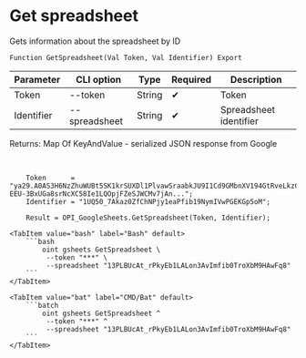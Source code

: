﻿---
sidebar_position: 2
description: Get spreadsheet and other functions to work with Google Sheets in the Open Integration Package, a free open-source integration library for 1C:Enterprise 8, OneScript and CLI
keywords: [1C, 1С, 1С:Enterprise, 1С:Enterprise 8.3, API, Integration, Services, Exchange, OneScript, CLI, Google Sheets]
---


# Get spreadsheet
 Gets information about the spreadsheet by ID



`Function GetSpreadsheet(Val Token, Val Identifier) Export`

  | Parameter | CLI option | Type | Required | Description |
  |-|-|-|-|-|
  | Token | --token | String | &#x2714; | Token |
  | Identifier | --spreadsheet | String | &#x2714; | Spreadsheet identifier |

  
  Returns:  Map Of KeyAndValue - serialized JSON response from Google

<br/>




```bsl title="1C:Enterprise/OneScript code example"
    Token      = "ya29.A0AS3H6NzZhuWUBt5SK1krSUXDl1PlvawSraabkJU9I1Cd9GMbnXV194GtRveLkzC4TFqpg8CjFqwe1CqV-EEU-3BxUGa8srNcXC58Ie1LQOpjFZeSJWCMv7jAn...";
    Identifier = "1UQ50_7Akaz0ZfChNPjy1eaPfib19NymIVwPGEKGp5oM";

    Result = OPI_GoogleSheets.GetSpreadsheet(Token, Identifier);
```
 

 <Tabs>
  
    <TabItem value="bash" label="Bash" default>
        ```bash
            oint gsheets GetSpreadsheet \
             --token "***" \
             --spreadsheet "13PLBUcAt_rPkyEb1LALon3AvImfib0TroXbM9HAwFq8"
        ```
    </TabItem>
  
    <TabItem value="bat" label="CMD/Bat" default>
        ```batch
            oint gsheets GetSpreadsheet ^
             --token "***" ^
             --spreadsheet "13PLBUcAt_rPkyEb1LALon3AvImfib0TroXbM9HAwFq8"
        ```
    </TabItem>
</Tabs>




